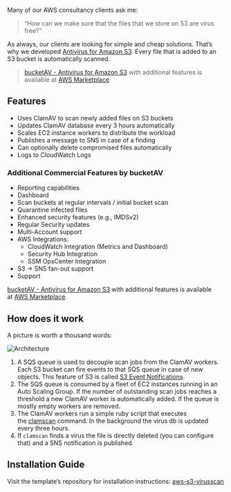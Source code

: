 Many of our AWS consultancy clients ask me:

> “How can we make sure that the files that we store on S3 are virus free?”

As always, our clients are looking for simple and cheap solutions. That’s why we developed [Antivirus for Amazon S3](https://cloudonaut.io/antivirus-for-s3-buckets/). Every file that is added to an S3 bucket is automatically scanned.

> [bucketAV - Antivirus for Amazon S3](https://bucketav.com/) with additional features is available at [AWS Marketplace](https://aws.amazon.com/marketplace/pp/B07XFR781T).

## Features

* Uses ClamAV to scan newly added files on S3 buckets
* Updates ClamAV database every 3 hours automatically
* Scales EC2 instance workers to distribute the workload
* Publishes a message to SNS in case of a finding
* Can optionally delete compromised files automatically
* Logs to CloudWatch Logs

### Additional Commercial Features by bucketAV

* Reporting capabilities
* Dashboard
* Scan buckets at regular intervals / initial bucket scan
* Quarantine infected files
* Enhanced security features (e.g., IMDSv2)
* Regular Security updates
* Multi-Account support
* AWS Integrations:
  * CloudWatch Integration (Metrics and Dashboard)
  * Security Hub Integration
  * SSM OpsCenter Integration
* S3 -> SNS fan-out support
* Support

[bucketAV - Antivirus for Amazon S3](https://bucketav.com/) with additional features is available at [AWS Marketplace](https://aws.amazon.com/marketplace/pp/B07XFR781T).

## How does it work

A picture is worth a thousand words:

![Architecture](https://cloudonaut.io/images/2016/03/architecture.png "Architecture")

1. A SQS queue is used to decouple scan jobs from the ClamAV workers. Each S3 bucket can fire events to that SQS queue in case of new objects. This feature of S3 is called [S3 Event Notifications](http://docs.aws.amazon.com/AmazonS3/latest/dev/NotificationHowTo.html).
2. The SQS queue is consumed by a fleet of EC2 instances running in an Auto Scaling Group. If the number of outstanding scan jobs reaches a threshold a new ClamAV worker is automatically added. If the queue is mostly empty workers are removed.
3. The ClamAV workers run a simple ruby script that executes the [clamscan](http://linux.die.net/man/1/clamscan) command. In the background the virus db is updated every three hours.
4. If `clamscan` finds a virus the file is directly deleted (you can configure that) and a SNS notification is published.

## Installation Guide

Visit the template’s repository for installation instructions: [aws-s3-virusscan](https://github.com/widdix/aws-s3-virusscan)